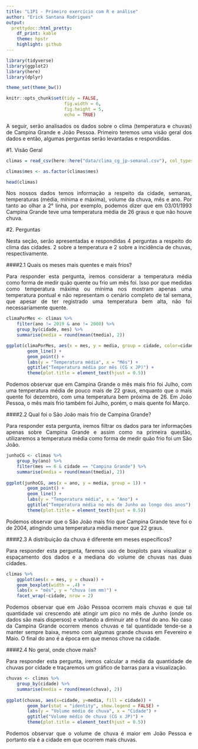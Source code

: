 ```yaml
---
title: "L1P1 - Primeiro exercício com R e análise"
author: "Erick Santana Rodrigues"
output:
  prettydoc::html_pretty:
    df_print: kable
    theme: hpstr
    highlight: github
---
```


<style>
body {
text-align: justify}
</style>

```r
library(tidyverse)
library(ggplot2)
library(here)
library(dplyr)

theme_set(theme_bw())

knitr::opts_chunk$set(tidy = FALSE,
                      fig.width = 6,
                      fig.height = 5,
                      echo = TRUE)
```
A seguir, serão analisados os dados sobre o clima (temperatura e chuvas) de Campina Grande e João Pessoa. Primeiro teremos uma visão geral dos dados e então, algumas perguntas serão levantadas e respondidas. 

#1. Visão Geral
```r
climas = read_csv(here::here("data/clima_cg_jp-semanal.csv"), col_types = "cTdddddd")

climas$mes <- as.factor(climas$mes)

head(climas)
```

Nos nossos dados temos informação a respeito da cidade, semanas, temperaturas (média, mínima e máxima), volume da chuva, mês e ano. Por tanto ao olhar a 2° linha, por exemplo, podemos dizer que em 03/01/1993 Campina Grande teve uma temperatura média de 26 graus e que não houve chuva.

#2. Perguntas

Nesta seção, serão apresentadas e respondidas 4 perguntas a respeito do clima das cidades. 2 sobre a temperatura e 2 sobre a incidência de chuvas, respectivamente.

####2.1 Quais os meses mais quentes e mais frios?

Para responder esta pergunta, iremos considerar a temperatura média como forma de medir quão quente ou frio um mês foi. Isso por que medidas como temperatura máxima ou mínima nos mostram apenas uma temperatura pontual e não representam o cenário completo de tal semana, que apesar de ter registrado uma temperatura bem alta, não foi necessariamente quente.

```r
climaPorMes <- climas %>%
    filter(ano != 2019 & ano != 2000) %>%
    group_by(cidade, mes) %>%
    summarise(media = round(mean(tmedia), 2))

ggplot(climaPorMes, aes(x = mes, y = media, group = cidade, color=cidade)) +
        geom_line() +
        geom_point() +
        labs(y = "Temperatura média", x = "Mês") +
        ggtitle("Temperatura média por mês (CG x JP)") +
        theme(plot.title = element_text(hjust = 0.5))
```

Podemos observar que em Campina Grande o mês mais frio foi Julho, com uma temperatura média de pouco mais de 22 graus, enquanto que o mais quente foi dezembro, com uma temperatura bem próxima de 26. Em João Pessoa, o mês mais frio também foi Julho, porém, o mais quente foi Março.

####2.2 Qual foi o São João  mais frio de Campina Grande?

Para responder esta pergunta, iremos filtrar os dados para ter informações apenas sobre Campina Grande e assim como na primeira questão, utilizaremos a temperatura média como forma de medir quão frio foi um São João.

```r
junhoCG <- climas %>%
    group_by(ano) %>%
    filter(mes == 6 & cidade == "Campina Grande") %>%
    summarise(media = round(mean(tmedia), 2))
 
ggplot(junhoCG, aes(x = ano, y = media, group = 1)) +
        geom_point() +
        geom_line() +
        labs(y = "Temperatura média", x = "Ano") +
        ggtitle("Temperatura média no mês de Junho ao longo dos anos") +
        theme(plot.title = element_text(hjust = 0.5))
```

Podemos observar que o São João mais frio que Campina Grande teve foi o de 2004, atingindo uma temperatura média menor que 22 graus.

####2.3 A distribuição da chuva é diferente em meses específicos? 

Para responder esta pergunta, faremos uso de boxplots para visualizar o espaçamento dos dados e a mediana do volume de chuvas nas duas cidades.

```r
climas %>%
    ggplot(aes(x = mes, y = chuva)) +
    geom_boxplot(width = .4) + 
    labs(x = "mês", y = "chuva (em mm)") +
    facet_wrap(~cidade, nrow = 2)
```

Podemos observar que em João Pessoa ocorrem mais chuvas e que tal quantidade vai crescendo até atingir um pico no mês de Junho (onde os dados são mais dispersos) e voltando a diminuir até o final do ano. No caso da Campina Grande ocorrem menos chuvas e tal quantidade tende-se a manter sempre baixa, mesmo com algumas grande chuvas em Fevereiro e Maio. O final do ano é a época em que menos chove na cidade.

####2.4 No geral, onde chove mais?

Para responder esta pergunta, iremos calcular a média da quantidade de chuvas por cidade e traçaremos um gráfico de barras para a visualização.

```r
chuvas <- climas %>%
    group_by(cidade) %>%
    summarise(media = round(mean(chuva), 2))
 
ggplot(chuvas, aes(x=cidade, y=media, fill = cidade)) +
        geom_bar(stat = "identity", show.legend = FALSE) +
        labs(y = "Volume médio de chuva", x = "Cidade") +
        ggtitle("Volume médio de chuva (CG x JP)") +
        theme(plot.title = element_text(hjust = 0.5))
```

Podemos observar que o volume de chuva é maior em João Pessoa e portanto ela é a cidade em que ocorrem mais chuvas.
